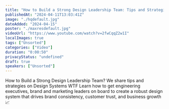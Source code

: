 ```yaml
---
title: "How to Build a Strong Design Leadership Team: Tips and Strategies"
publishedAt: "2024-04-11T13:03:41Z"
image: "./hqdefault.jpg"
dateAdded: "2024-04-15"
poster: "./maxresdefault.jpg"
videoUrl: "https://www.youtube.com/watch?v=2fwCqqZ2w1I"
localImages: true
tags: ["Unsorted"]
categories: ["Video"]
duration: "0:00:50"
privacyStatus: "undefined"
draft: true
speakers: ["Unsorted"]
---
```

How to Build a Strong Design Leadership Team? We share tips and strategies on Design Systems WTF
Learn how to get engineering executives, brand and marketing leaders on board to create a robust design system that drives brand consistency, customer trust, and business growth 📈
